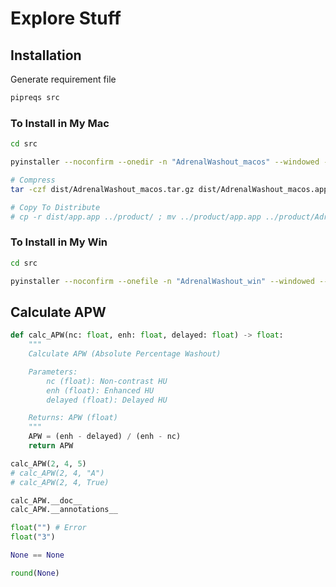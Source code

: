 # Explore Stuff

## Installation

Generate requirement file

```zsh
pipreqs src
```

### To Install in My Mac

```zsh
cd src

pyinstaller --noconfirm --onedir -n "AdrenalWashout_macos" --windowed --add-data "/Users/kittipos/opt/miniconda3/lib/python3.9/site-packages/customtkinter:customtkinter/" --icon="assets/app.ico" app.py

# Compress
tar -czf dist/AdrenalWashout_macos.tar.gz dist/AdrenalWashout_macos.app

# Copy To Distribute
# cp -r dist/app.app ../product/ ; mv ../product/app.app ../product/AdrenalWashout_macos.app
```

### To Install in My Win

```zsh
cd src

pyinstaller --noconfirm --onefile -n "AdrenalWashout_win" --windowed --add-data "C:\Users\prach\AppData\Local\Programs\Python\Python311\Lib\site-packages\customtkinter;customtkinter/" .\app.py
```

## Calculate APW
```python
def calc_APW(nc: float, enh: float, delayed: float) -> float:
    """
    Calculate APW (Absolute Percentage Washout)

    Parameters:
        nc (float): Non-contrast HU
        enh (float): Enhanced HU
        delayed (float): Delayed HU

    Returns: APW (float)
    """
    APW = (enh - delayed) / (enh - nc)
    return APW

calc_APW(2, 4, 5)
# calc_APW(2, 4, "A")
# calc_APW(2, 4, True)
```

```python
calc_APW.__doc__
calc_APW.__annotations__
```

```python
float("") # Error
float("3")

None == None

round(None)
```